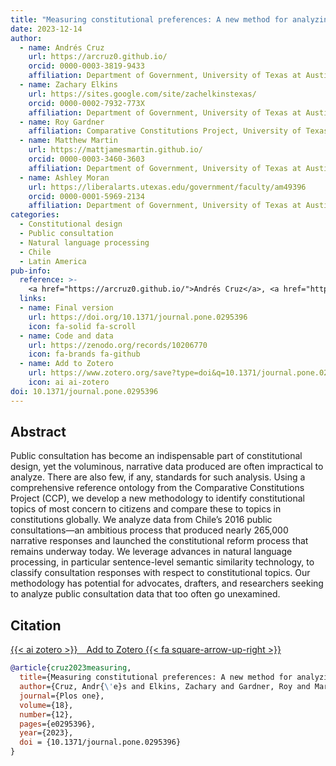 ```yaml
---
title: "Measuring constitutional preferences: A new method for analyzing public consultation data"
date: 2023-12-14
author:
  - name: Andrés Cruz
    url: https://arcruz0.github.io/
    orcid: 0000-0003-3819-9433
    affiliation: Department of Government, University of Texas at Austin
  - name: Zachary Elkins
    url: https://sites.google.com/site/zachelkinstexas/
    orcid: 0000-0002-7932-773X
    affiliation: Department of Government, University of Texas at Austin
  - name: Roy Gardner
    affiliation: Comparative Constitutions Project, University of Texas at Austin
  - name: Matthew Martin
    url: https://mattjamesmartin.github.io/
    orcid: 0000-0003-3460-3603
    affiliation: Department of Government, University of Texas at Austin
  - name: Ashley Moran
    url: https://liberalarts.utexas.edu/government/faculty/am49396
    orcid: 0000-0001-5969-2134
    affiliation: Department of Government, University of Texas at Austin
categories: 
  - Constitutional design
  - Public consultation 
  - Natural language processing
  - Chile
  - Latin America
pub-info:
  reference: >-
    <a href="https://arcruz0.github.io/">Andrés Cruz</a>, <a href="https://site.google.com/site/zachelkinstexas/">Zachary Elkins</a>, Roy Gardner, <strong>Matthew Martin</strong>, and <a href="https://liberalarts.utexas.edu/government/faculty/am49396">Ashley Moran</a>. “Measuring constitutional preferences: A new method for analyzing public consultation data,” <em>PLoS ONE</em> 18, no. 12 (2023): e0295396, doi: <a href="https://doi.org/10.1371/journal.pone.0295396"><code>10.1371/journal.pone.0295396</code></a>
  links:
  - name: Final version
    url: https://doi.org/10.1371/journal.pone.0295396
    icon: fa-solid fa-scroll
  - name: Code and data
    url: https://zenodo.org/records/10206770
    icon: fa-brands fa-github
  - name: Add to Zotero
    url: https://www.zotero.org/save?type=doi&q=10.1371/journal.pone.0295396
    icon: ai ai-zotero
doi: 10.1371/journal.pone.0295396
---
```


## Abstract

Public consultation has become an indispensable part of constitutional design, yet the voluminous, narrative data produced are often impractical to analyze. There are also few, if any, standards for such analysis. Using a comprehensive reference ontology from the Comparative Constitutions Project (CCP), we develop a new methodology to identify constitutional topics of most concern to citizens and compare these to topics in constitutions globally. We analyze data from Chile’s 2016 public consultations—an ambitious process that produced nearly 265,000 narrative responses and launched the constitutional reform process that remains underway today. We leverage advances in natural language processing, in particular sentence-level semantic similarity technology, to classify consultation responses with respect to constitutional topics. Our methodology has potential for advocates, drafters, and researchers seeking to analyze public consultation data that too often go unexamined.

## Citation

<p class="buttons" style="text-align:center;">

<a class="btn btn-danger" target="_blank" href="https://www.zotero.org/save?type=doi&q=10.1371/journal.pone.0295396">{{< ai zotero >}} Add to Zotero {{< fa square-arrow-up-right >}}</a>

</p>

``` bibtex
@article{cruz2023measuring,
  title={Measuring constitutional preferences: A new method for analyzing public consultation data},
  author={Cruz, Andr{\'e}s and Elkins, Zachary and Gardner, Roy and Martin, Matthew and Moran, Ashley},
  journal={Plos one},
  volume={18},
  number={12},
  pages={e0295396},
  year={2023},
  doi = {10.1371/journal.pone.0295396}
}
```
